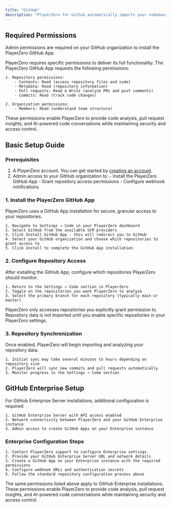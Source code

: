 ```yaml
---
title: "GitHub"
description: "PlayerZero for Github automatically imports your codebase into PlayerZero, providing automatic risk analysis, release monitoring, and other AI enabled features."
---
```



## Required Permissions

<Note>Admin permissions are required on your GitHub organization to install the PlayerZero GitHub App.</Note>

PlayerZero requires specific permissions to deliver its full functionality. The PlayerZero GitHub App requests the following permissions:

    1. Repository permissions:
        - Contents: Read (access repository files and code)
        - Metadata: Read (repository information)
        - Pull requests: Read & Write (analyze PRs and post comments)
        - Commits: Read (track code changes)

    2. Organization permissions:
        - Members: Read (understand team structure)

These permissions enable PlayerZero to provide code analysis, pull request insights, and AI-powered code conversations while maintaining security and access control.

## Basic Setup Guide

### Prerequisites
1. A PlayerZero account. You can get started by [creating an account](https://go.playerzero.app).
2. Admin access to your GitHub organization to:
        - Install the PlayerZero GitHub App
        - Grant repository access permissions
        - Configure webhook notifications
    
### 1. Install the PlayerZero GitHub App

PlayerZero uses a GitHub App installation for secure, granular access to your repositories.

    1. Navigate to Settings → Code in your PlayerZero dashboard
    2. Select GitHub from the available SCM providers
    3. Click Install GitHub App - this will redirect you to GitHub
    4. Select your GitHub organization and choose which repositories to grant access to
    5. Click Install to complete the GitHub App installation

### 2. Configure Repository Access
After installing the GitHub App, configure which repositories PlayerZero should monitor.

    1. Return to the Settings → Code section in PlayerZero
    2. Toggle on the repositories you want PlayerZero to analyze
    3. Select the primary branch for each repository (typically main or master)

<Note>
PlayerZero only accesses repositories you explicitly grant permission to. Repository data is not imported until you enable specific repositories in your PlayerZero settings.
</Note>

### 3. Repository Synchronization

Once enabled, PlayerZero will begin importing and analyzing your repository data.

    1. Initial sync may take several minutes to hours depending on repository size
    2. PlayerZero will sync new commits and pull requests automatically
    3. Monitor progress in the Settings → Code section

## GitHub Enterprise Setup

For GitHub Enterprise Server installations, additional configuration is required:

    1. GitHub Enterprise Server with API access enabled
    2. Network connectivity between PlayerZero and your GitHub Enterprise instance
    3. Admin access to create GitHub Apps on your Enterprise instance

### Enterprise Configuration Steps

    1. Contact PlayerZero support to configure Enterprise settings
    2. Provide your GitHub Enterprise Server URL and network details
    3. Create a GitHub App on your Enterprise instance with the required permissions
    4. Configure webhook URLs and authentication secrets
    5. Follow the standard repository configuration process above

The same permissions listed above apply to GitHub Enterprise installations. These permissions enable PlayerZero to provide code analysis, pull request insights, and AI-powered code conversations while maintaining security and access control.
